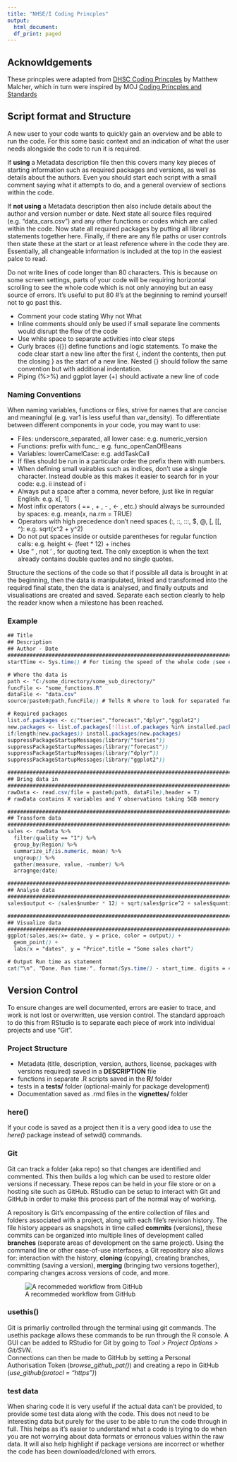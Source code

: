 ```yaml
---
title: "NHSE/I Coding Princples"
output:
  html_document:
  df_print: paged
---
```

  
  
## Acknowldgements 
  
These princples were adapted from [DHSC Coding Princples](https://mattm-dhsc.github.io/coding_principles_book/) 
by Matthew Malcher, which in turn were inspired by MOJ [Coding Princples and Standards](https://moj-analytical-services.github.io/our-coding-standards/web/)

## Script format and Structure

A new user to your code wants to quickly gain an overview and be able to run 
the code.  For this some basic context and an indication of what the user needs 
alongside the code to run it is required.  

If **using** a Metadata description file then this covers many key pieces of starting 
information such as required packages and versions, as well as details about the 
authors.  Even you should start each script with a small comment saying 
what it attempts to do, and a general overview of sections within the code.  

If **not using** a Metadata description then also include details about the author and 
version number or date.  Next state all source files required (e.g. "data_cars.csv") 
and any other functions or codes which are called within the code.  Now state all 
required packages by putting all library statements together here.  Finally, if there 
are any file paths or user controls then state these at the start or at least reference 
where in the code they are.  Essentially, all changeable information is included 
at the top in the easiest palce to read.

Do not write lines of code longer than 80 characters.  This is because on some 
screen settings, parts of your code will be requiring horizontal scrolling to 
see the whole code which is not only annoying but an easy source of errors.  It's 
useful to put 80 #'s at the beginning to remind yourself not to go past this.

- Comment your code stating Why not What
- Inline comments should only be used if small separate line comments would disrupt the flow of the code
- Use white space to separate activities into clear steps
- Curly braces ({}) define functions and logic statements.  To make the code clear start a new line after the first {, indent the contents, then put the closing } as the start of a new line.  Nested {} should follow the same convention but with additional indentation.
- Piping (%>%) and ggplot layer (+) should activate a new line of code

### Naming Conventions

When naming variables, functions or files, strive for names that are concise and 
meaningful (e.g. var1 is less useful than var_density).  To differentiate between 
different components in your code, you may want to use:
  
- Files: underscore_separated, all lower case: e.g. numeric_version
- Functions: prefix with func_: e.g. func_openCanOfBeans
- Variables: lowerCamelCase: e.g. addTaskCall
- If files should be run in a particular order the prefix them with numbers.
- When defining small vairables such as indices, don't use a single character.  Instead double as this makes it easier to search for in your code: e.g. ii instead of i
- Always put a space after a comma, never before, just like in regular English: e.g. x[, 1]
- Most infix operators ( == ,  + ,  - ,  <- , etc.) should always be surrounded by spaces: e.g. mean(x, na.rm = TRUE)
- Operators with high precedence don't need spaces (:, ::,  :::,  $,  @,  [, [[, ^): e.g. sqrt(x^2 + y^2)
- Do not put spaces inside or outside parentheses for regular function calls: e.g. height <- (feet * 12) + inches
- Use  " , not  ' , for quoting text. The only exception is when the text already contains double quotes and no single quotes.

Structure the sections of the code so that if possible all data is brought in at 
the beginning, then the data is manipulated, linked and transformed into the required 
final state, then the data is analysed, and finally outputs and visualisations are 
created and saved.  Separate each section clearly to help the reader know when a 
milestone has been reached.

### Example

```css
## Title
## Description
## Author - Date
################################################################################
startTime <- Sys.time() # For timing the speed of the whole code (see end)

# Where the data is
path <- "C:/some_directory/some_sub_directory/"
funcFile <- "some_functions.R"
dataFile <- "data.csv"
source(paste0(path,funcFile)) # Tells R where to look for separated functions

# Required packages
list.of.packages <- c("tseries","forecast","dplyr","ggplot2")
new.packages <- list.of.packages[!(list.of.packages %in% installed.packages()[,"Package"])]
if(length(new.packages)) install.packages(new.packages)
suppressPackageStartupMessages(library("tseries")) 
suppressPackageStartupMessages(library("forecast"))
suppressPackageStartupMessages(library("dplyr")) 
suppressPackageStartupMessages(library("ggplot2")) 

################################################################################
## Bring data in
################################################################################
rawData <- read.csv(file = paste0(path, dataFile),header = T)
# rawData contains X variables and Y observations taking 5GB memory

################################################################################
## Transform data
################################################################################
sales <- rawData %>%
  filter(quality == "1") %>% 
  group_by(Region) %>% 
  summarize_if(is.numeric, mean) %>% 
  ungroup() %>%
  gather(measure, value, -number) %>%
  arragnge(date)

################################################################################
## Analyse data
################################################################################
sales$output <- (sales$number * 12) + sqrt(sales$price^2 + sales$quantity^2)

################################################################################
## Visualize data
################################################################################
ggplot(sales,aes(x= date, y = price, color = output)) + 
  geom_point() + 
  labs(x = "dates", y = "Price",title = "Some sales chart")

# Output Run time as statement
cat("\n", "Done, Run time:", format(Sys.time() - start_time, digits = 4), "\n") 
```


## Version Control

To ensure changes are well documented, errors are easier to trace, and 
work is not lost or overwritten, use version control.  The standard approach 
to do this from RStudio is to separate each piece of work into individual 
projects and use "Git".  

### Project Structure

- Metadata (title, description, version, authors, license, packages with 
versions required) saved in a **DESCRIPTION** file
- functions in separate .R scripts saved in the **R/** folder
- tests in a **tests/** folder (optional-mainly for package development)
- Documentation saved as .rmd files in the **vignettes/** folder

### here()

If your code is saved as a project then it is a very good idea to use the *here()*
package instead of setwd() commands.

### Git

Git can track a folder (aka repo) so that changes are identified and 
commented.  This then builds a log which can be used to restore older 
versions if necessary.  These repos can be held in your file store or on 
a hosting site such as GitHub.  RStudio can be setup to interact with Git 
and GitHub in order to make this process part of the normal way of working.

A repository is Git's encompassing of the entire collection of files and 
folders associated with a project, along with each file's revision history. 
The file history appears as snapshots in time called **commits** (versions), 
these commits can be organized into multiple lines of development called 
**branches** (seperate areas of development on the same project). Using 
the command line or other ease-of-use interfaces, a Git repository also 
allows for: interaction with the history, **cloning** (copying), creating 
branches, committing (saving a version), **merging** (bringing two versions 
together), comparing changes across versions of code, and more. 

![A recommeded workflow from GitHub](githubflow.png)


### usethis()
Git is primarliy controlled through the terminal using git commands.  The 
usethis package allows these commands to be run through the R console.  A 
GUI can be added to RStudio for Git by going to *Tool > Project Options > Git/SVN*.  
Connections can then be made to GitHub by setting a Personal Authorisation 
Token (*browse_github_pat()*) and creating a repo in GitHub (*use_github(protocl = "https")*)

### test data

When sharing code it is very useful if the actual data can't be provided, to provide 
some test data along with the code.  This does not need to be interesting data but 
purely for the user to be able to run the code through in full.  This helps as it's 
easier to understand what a code is trying to do when you are not worrying about data 
formats or erronous values within the raw data.  It will also help highlight if 
package versions are incorrect or whether the code has been downloaded/cloned with errors.

